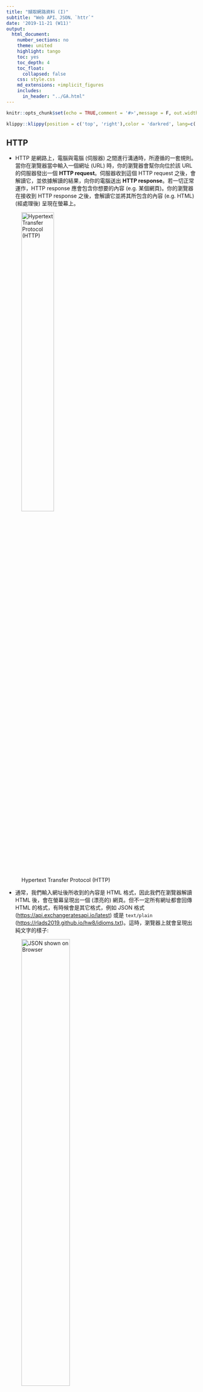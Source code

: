 ```yaml
---
title: "擷取網路資料 (I)"
subtitle: "Web API、JSON、`httr`"
date: '2019-11-21 (W11)'
output:
  html_document:
    number_sections: no
    theme: united
    highlight: tango
    toc: yes
    toc_depth: 4
    toc_float:
      collapsed: false
    css: style.css
    md_extensions: +implicit_figures
    includes:
      in_header: "../GA.html"
---
```


```r
knitr::opts_chunk$set(echo = TRUE,comment = '#>',message = F, out.width = '70%', fig.align='center')
```

```r
klippy::klippy(position = c('top', 'right'),color = 'darkred', lang=c('r', 'txt'))
```


## HTTP

- HTTP 是網路上，電腦與電腦 (伺服器) 之間進行溝通時，所遵循的一套規則。當你在瀏覽器當中輸入一個網址 (URL) 時，你的瀏覽器會幫你向位於該 URL 的伺服器發出一個 **HTTP request**。伺服器收到這個 HTTP request 之後，會解讀它，並依據解讀的結果，向你的電腦送出 **HTTP response**。若一切正常運作，HTTP response 應會包含你想要的內容 (e.g. 某個網頁)。你的瀏覽器在接收到 HTTP response 之後，會解讀它並將其所包含的內容 (e.g. HTML) (經處理後) 呈現在螢幕上。
    
![Hypertext Transfer Protocol (HTTP)](HTTP.png){.half style='width:45%'}

- 通常，我們輸入網址後所收到的內容是 HTML 格式，因此我們在瀏覽器解讀 HTML 後，會在螢幕呈現出一個 (漂亮的) 網頁。但不一定所有網址都會回傳 HTML 的格式，有時候會是其它格式，例如 JSON 格式 (<https://api.exchangeratesapi.io/latest>) 或是 `text/plain` (<https://rlads2019.github.io/hw8/idioms.txt>)。這時，瀏覽器上就會呈現出純文字的樣子:

![JSON shown on Browser](json_on_browser.png){.half style='width:55%'}


- 伺服器回傳 JSON 格式不是為了 (直接) 給人看的，而是為了**方便程式與電腦處理**。換言之，位在這個 URL 的伺服器希望使用者**透過程式與自己互動**，因此它不提供一個漂亮的界面 (i.e. 網頁)，而是提供一個 [Web API](https://en.wikipedia.org/wiki/Web_API)，讓使用者可以透過程式語言直接取得乾淨、結構化的資料。


## URL 結構 {#url-structure}

- Web API 的設計常是透過讓使用者在 URL 加上一些訊息 (query string)，藉此得知使用者想取得哪些資料。
    - 例如，[Foreign exchange rates API](https://exchangeratesapi.io) 透過使用者在 URL 之後加上的 `start_at=<date>` 以及 `end_at=<date>`，判斷回傳的資料所需包含的時間範圍: `https://api.exchangeratesapi.io/history?start_at=2018-01-01&end_at=2018-09-01`

- URL 當中的 query string 具有一些特殊的結構。query string 讓使用者可以提供一或多個 key-value pairs (需看 API 說明文件)。例如，上方例子中的 `start_at` 與 `end_at` 即為 key-value pairs 中的 key，在 key 與 value 之間則用 `=` 分隔。詳見下圖的 URL 結構。

![URL 結構](url_structure.png){.half}


## `httr`

![](http_with_r.png){.half style='width:45%'}

- 我們通常是透過瀏覽器與網路上的其它電腦 (伺服器) 互動 (i.e. 透過瀏覽器發出/接收 HTTP request/response)。但我們也可以透過 R 做到這件事 --- 套件 `httr` 即提供一些函數方便在 R 裡面處理 HTTP request/response。

- 下方，我們使用 `httr::GET()` 向 `https://api.exchangeratesapi.io/history?start_at=2018-01-01&end_at=2019-02-01` 發出 HTTP request，以取得 `2018-01-01` 至 `2019-02-01` 之間的匯率資料:

    ```r
    library(httr)
    
    req <- GET('https://api.exchangeratesapi.io/',
               path = 'history',
               query = list(start_at = "2018-01-01",
                            end_at = "2019-02-01"))
    ```
    
    - 雖然我們可以將**整個 URL** 以字串的形式寫在 `httr::GET()` 的第一個 argument，但我們通常會將 URL 拆開成 **base URL**, **path** 以及 **query string** 這三個部份 (見上 [URL 結構](#url-structure))，再透過 `httr::GET()` 所提供的一些 argument 組出完整的 URL[^separate-url]:
      ![](url_example.png)
      
      - `url` (first arg.): URL 中的 base URL，即上圖綠色部份 `https://api.exchangeratesapi.io/`
      - `path`: URL 中的 path，即上圖紫色部份 `history`
      - `query`: URL 中的 query string。在 `httr::GET()` 中，query 是以 `list` 的資料結構提供。上方的 URL 因為有兩個 key-value pairs，所以 `query` 這個 argument 也由兩個元素 (皆有 name) 組成。
    

- `httr::GET()` 會將 HTTP request 以及接收到的 HTTP response 轉換成 R 的物件。例如，`req[["url"]]` 可以取得 HTTP request 目的地 URL，`req[["status_code"]]` 則可以看到伺服器回傳 (HTTP response) 的訊息 (200 代表 request 成功，4** 通常代表失敗)：

    ```r
    req[["url"]]
    req[["status_code"]]
    ```

- 若要取得 HTTP response 的內容，可使用 `httr::content()`。若 response 的內容格式是 JSON，XML 或 HTML，`httr::content()` 會自動將其轉換成 R 的物件，若不想自動進行這件事，可加入 `as = "text"` 這個 argument：
    ```r
    content(req)
    cat(content(req, as = "text"))
    ```


[^separate-url]: 有時候，我們會需要系統性改變 URL 的某部份 (e.g., 想取得**每年** 1/1 至 2/1 的資料) 以取得所需資料。這時，若不使用 `httr::GET()` 所提供的 `path` 與 `query` 等 argument，就需自己另外以 `paste0()` 等函數製造 URL。這會造成程式變得比較龐大且複雜。


#### HTTTP request methods

HTTP request 有許多「不同」的種類，稱為 [request methods](https://developer.mozilla.org/en-US/docs/Web/HTTP/Methods)。最常見的一種即是 `GET method`，例如在網頁輸入 URL 或是剛剛使用的 `httr::GET()`， 都是在向伺服器發出 `GET` request。`GET` request 的目的是向伺服器**取得**資料。另一種常見的 request method 是 `POST`。`POST` request 的目的是向伺服器**提交**資料，常見的例子是「帳號登入」與「填寫表單」。關於 HTTP request methods 可見 <https://developer.mozilla.org/en-US/docs/Web/HTTP/Methods>。


## JSON

- JSON 是一種純文字格式，跟 `.csv` 一樣是用來記錄結構化資訊的一種格式。但 JSON 可以記錄結構複雜許多的資料，因為它可以具有階層 (巢狀) 結構。

- JSON 所記錄的資料，結構上與 R 的 list 非常接近。下圖左邊的 R 程式碼所建立出的 list，其表徵的資料結構，等價於右方的 JSON:
    ![](json_v_list.png)
    - 在 R 裡面，可以使用 `jsonlite` 套件協助處理 JSON。例如，`jsonlite::fromJSON()` 可將符合 JSON 格式的字串轉換成 R 的 list (反之，使用 `jsonlite::toJSON()`):
      ```r
      json_str1 = '{
        "name":"美髮",
        "subscriptionCount":1838,
        "subscribed":false,
        "topics":["剪髮","染髮","洗髮"],
        "postThumbnail":{
          "size":null
        }
      }'
      
      jsonlite::fromJSON(json_str1, simplifyVector = F)
      ```
    

#### Format

- 通常，JSON 格式是以 `{` 開頭，以 `}` 結尾 (有時是 `[` 與 `]`)。在 `{` 與 `}` 之間，是由一個個 `key:value` pair 所組成，每個 key-value pair 之間以 `,` 分隔。key 的形式一定是字串，而 value 可為：
    - 字串、數值、布林值、`null`
    - 或是一個以 `{}` 包裹的 key-value pairs (i.e., 可具有巢狀結構)

- 在 JSON 格式裡，`{}` 之內的 key-value pair 並無次序關係。若需要表徵先後次序，需使用 array: `[]`。在 `[]` 中，可以放入任意數量以及各個類別的資料 (彼此以 `,` 分隔)，例如：

    ```json
    {
      "id":"rlads2019",
      "array1":[1.1,"a string",false],
      "array2":[2,{"id":1234},null]
    }
    ```
